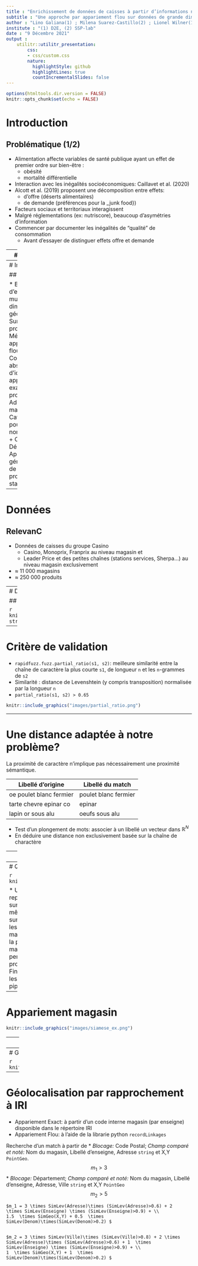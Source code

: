 ```yaml
---
title : "Enrichissement de données de caisses à partir d’informations nutritionnelles"
subtitle : "Une approche par appariement flou sur données de grande dimension"
author : "Lino Galiana(1) ; Milena Suarez-Castillo(2) ; Lionel Wilner(1)"
institute : "(1) D2E, (2) SSP-lab"
date : "9 Décembre 2021"
output :
    utilitr::utilitr_presentation:
        css:
        - css/custom.css
        nature:
          highlightStyle: github
          highlightLines: true
          countIncrementalSlides: false
---
```


```r
options(htmltools.dir.version = FALSE)
knitr::opts_chunk$set(echo = FALSE)
```



# Introduction

## Problématique (1/2)

* Alimentation affecte variables de santé publique ayant un effet de premier ordre sur bien-être :
    + obésité
    + mortalité différentielle
* Interaction avec les inégalités socioéconomiques: Caillavet et al. (2020)
* Alcott et al. (2019) proposent une décomposition entre effets:
    + d'offre (déserts alimentaires)
    + de demande (préférences pour la _junk food})
* Facteurs sociaux et territoriaux interagissent
* Malgré réglementations (ex: nutriscore), beaucoup d'asymétries d'information
* Commencer par documenter les inégalités de "qualité" de consommation
    + Avant d'essayer de distinguer effets offre et demande


---
# Introduction

## Problématique (2/2)

* Au sein d'une classe de produit (ex: lasagnes), énormément d'hétérogénéité de "qualité"
    + Low-cost vs autres produits
    + Bio vs agriculture traditionnelle
* Besoin de données très fines pour distinguer les qualités nutritionnelles (Caillavet et al. 2020)
* D'où l'utilisation de sources de collectes automatisées:
    + Données d'enquête (notamment Budget des Familles) serviront à vérifier la cohérence voire caler
    + Autres sources administratives pour contrôler la qualité des données

---
# Introduction

## Enjeux

* Besoin d'enrichissements multiples:
    + Sur la dimension géographiques
    + Sur la dimension produit
* Méthode des appariements flous 
    + Compenser absence d'identifiants pour appariements exacts
    + Noms produits
    + Adresse magasins
* Catégorisation pour réduire le nombre de paires
    + COICOP
    + Département
* Approche généralisable à de nombreux problèmes de la stat publique


---
#  Données

## RelevanC

* Données de caisses du groupe Casino
    + Casino, Monoprix, Franprix au niveau magasin et 
    + Leader Price et des petites chaînes (stations services, Sherpa...) au niveau magasin exclusivement
* $\approx$ 11 000 magasins
* $\approx$ 250 000 produits


---
#  Données

## RelevanC

```r
knitr::include_graphics("images/schema-structure.drawio.png")
```

---

# Critère de validation


* `rapidfuzz.fuzz.partial_ratio(s1, s2)`: meilleure similarité entre la chaîne de caractère la plus courte `s1`, de longueur `n` et les `n`-grammes de  `s2`
* Similarité : distance de Levenshtein (y compris transposition) normalisée par la longueur `n`
*  `partial_ratio(s1, s2) > 0.65`

```r
knitr::include_graphics("images/partial_ratio.png")
```

---

# Une distance adaptée à notre problème?

La proximité de caractère n'implique pas nécessairement une proximité sémantique.

| Libellé d'origine | Libellé du match |
| --- | --- | 
| oe poulet blanc fermier | poulet blanc fermier |
| tarte chevre epinar co 	| epinar |
|  lapin or sous alu 	| oeufs sous alu |

* Test d'un plongement de mots: associer à un libellé un vecteur dans $\mathbb{R}^N$
* En déduire une distance non exclusivement basée sur la chaîne de charactère

---
# Réseaux siamois 

```r
knitr::include_graphics("images/siamese.png")
```

---
# Qu'est-ce que ça donne?  

```r
knitr::include_graphics("images/siamese_ex.png")
```


* Un appariement fondé sur la proximité entre représentation vectorielle des libellés? 
  + Performant sur les libellés qui se ressemblent (même mot = même plongement)
  + Des concepts appris, mais sur des produits de grande consommation, pour lesquels on a en général des echos 
  + Qualité des matchs $\approx$ Pipeline Elastic, mais coûteux à intégrer à la pipeline avec d'autres critères (e.g. glucides non manquantes) de façon aussi flexible que ce que permet Elastic, et parfois difficile d'expliquer la proximité entre libellés qui a été apprise
* Finalement, utilisation en complément pour repérer les faux positifs de la Pipeline Elastic et ajuster la pipeline en fonction des erreurs repérées

--- 
# Appariement magasin

```r
knitr::include_graphics("images/siamese_ex.png")
```

--- 
# Appariement magasin

```r
knitr::include_graphics("images/macro_geoloc.png")
```

--- 
# Géolocalisation à partir de la BAN

```r
knitr::include_graphics("images/addok.png")
```


--- 
# Géolocalisation par rapprochement à IRI

* Appariement Exact: à partir d'un code interne magasin (par enseigne) disponible dans le répertoire IRI
* Appariement Flou: à l'aide de la librarie python `recordLinkages`

Recherche d'un match à partir de 
* _Blocage:_ Code Postal; _Champ comparé et noté:_ Nom du magasin, Libellé d'enseigne, Adresse `string` et X,Y `PointGeo`. 
    $$m_1 > 3 $$ 
* _Blocage:_ Département; _Champ comparé et noté:_ Nom du magasin, Libellé d'enseigne, Adresse, Ville `string` et X,Y `PointGeo`
    $$m_2 > 5 $$ 

    $m_1 = 3 \times SimLev(Adresse)\times (SimLev(Adresse)>0.6) + 2  \times SimLev(Enseigne) \times (SimLev(Enseigne)>0.9) + \\ 
    1.5  \times SimGeo(X,Y) + 0.5  \times SimLev(Denom)\times(SimLev(Denom)>0.2) $ 
    

    $m_2 = 3 \times SimLev(Ville)\times (SimLev(Ville)>0.8) + 2 \times SimLev(Adresse)\times (SimLev(Adresse)>0.6) + 1  \times SimLev(Enseigne) \times (SimLev(Enseigne)>0.9) + \\ 
    1  \times SimGeo(X,Y) + 1  \times SimLev(Denom)\times(SimLev(Denom)>0.2) $
